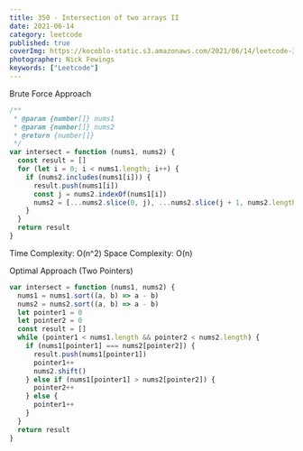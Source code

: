 ```yaml
---
title: 350 - Intersection of two arrays II
date: 2021-06-14
category: leetcode
published: true
coverImg: https://kocoblo-static.s3.amazonaws.com/2021/06/14/leetcode-350/cover-img.jpg
photographer: Nick Fewings
keywords: ["Leetcode"]
---
```


Brute Force Approach

```js
/**
 * @param {number[]} nums1
 * @param {number[]} nums2
 * @return {number[]}
 */
var intersect = function (nums1, nums2) {
  const result = []
  for (let i = 0; i < nums1.length; i++) {
    if (nums2.includes(nums1[i])) {
      result.push(nums1[i])
      const j = nums2.indexOf(nums1[i])
      nums2 = [...nums2.slice(0, j), ...nums2.slice(j + 1, nums2.length)]
    }
  }
  return result
}
```

Time Complexity: O(n^2)
Space Complexity: O(n)

Optimal Approach (Two Pointers)

```js
var intersect = function (nums1, nums2) {
  nums1 = nums1.sort((a, b) => a - b)
  nums2 = nums2.sort((a, b) => a - b)
  let pointer1 = 0
  let pointer2 = 0
  const result = []
  while (pointer1 < nums1.length && pointer2 < nums2.length) {
    if (nums1[pointer1] === nums2[pointer2]) {
      result.push(nums1[pointer1])
      pointer1++
      nums2.shift()
    } else if (nums1[pointer1] > nums2[pointer2]) {
      pointer2++
    } else {
      pointer1++
    }
  }
  return result
}
```
